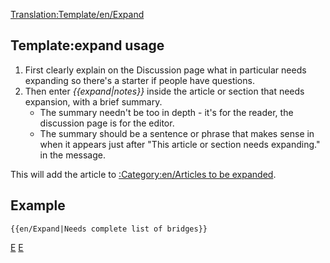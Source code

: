 <noinclude>[[Translation:Template/en/Expand]]</noinclude><noinclude></noinclude>{{en/Ambox| type  = notice
| image = Paper-plus.png
| text  = This article or section needs '''[{{SERVER}}{{localurl:{{NAMESPACE}}:{{PAGENAME}}|action=edit}} expanding]'''.<br/>{{{1|}}}
<div style="font-size: 80%">
*You can find more information on what exactly needs doing in the [[Talk:{{PAGENAME}}|discussion]] for this article.
*Use the [[en/Manual of Style|Manual of Style]] for a correct edition.
*Remember to remove this template once the article has been expanded.
</div>
}}<includeonly>{{{2|[[Category:en/Articles to be expanded]]}}}</includeonly><noinclude>

==Template:expand usage==
#First clearly explain on the Discussion page what in particular needs expanding so there's a starter if people have questions.
#Then enter ''<nowiki>{{</nowiki>expand|notes<nowiki>}}</nowiki>'' inside  the article or section that needs expansion, with a brief summary.  
#*The summary needn't be too in depth - it's for the reader, the discussion page is for the editor. 
#*The summary should be a sentence or phrase that makes sense in when it appears just after "This article or section needs expanding." in the message.

This will add the article to [[:Category:en/Articles to be expanded]].

==Example==
<pre>{{en/Expand|Needs complete list of bridges}}</pre>
{{en/Expand|Needs complete list of bridges|2=}}


[[Category:en/Templates|E]][[Category:en/Message boxes|E]]</noinclude>
